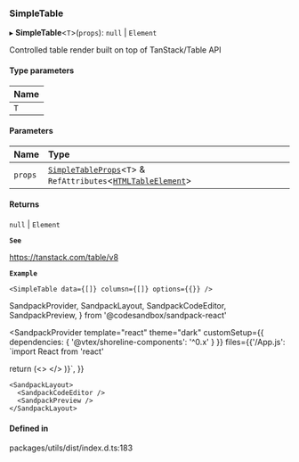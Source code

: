 ### SimpleTable

▸ **SimpleTable**\<`T`\>(`props`): `null` \| `Element`

Controlled table render built on top of TanStack/Table API

#### Type parameters

| Name |
| :--- |
| `T`  |

#### Parameters

| Name    | Type                                                                                                                                                                  |
| :------ | :-------------------------------------------------------------------------------------------------------------------------------------------------------------------- |
| `props` | [`SimpleTableProps`](/components/simple-table/props.md)\<`T`\> & `RefAttributes`\<[`HTMLTableElement`](https://developer.mozilla.org/docs/Web/API/HTMLTableElement)\> |

#### Returns

`null` \| `Element`

**`See`**

https://tanstack.com/table/v8

**`Example`**

```tsx copy showLineNumbers filename="example.tsx"
<SimpleTable data={[]} columsn={[]} options={{}} />
```

SandpackProvider,
SandpackLayout,
SandpackCodeEditor,
SandpackPreview,
} from '@codesandbox/sandpack-react'

<SandpackProvider
template="react"
theme="dark"
customSetup={{ dependencies: { '@vtex/shoreline-components': '^0.x' } }}
files={{'/App.js': `import React from 'react'

return (<>
<SimpleTable data={[]} columsn={[]} options={{}} />
</>
)}`,
}}

>

    <SandpackLayout>
      <SandpackCodeEditor />
      <SandpackPreview />
    </SandpackLayout>

  </SandpackProvider>

#### Defined in

packages/utils/dist/index.d.ts:183
